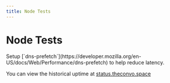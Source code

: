 ---
title: Node Tests
---


# Node Tests

<Callout type="info" emoji="ℹ️">
  Setup [`dns-prefetch`](https://developer.mozilla.org/en-US/docs/Web/Performance/dns-prefetch) to help reduce latency.
</Callout>

<div style={{marginTop:"10px"}}>
<TestNode testUrl="https://theconvo.space/api" host="heroku"/>
<TestNode testUrl="https://backup.theconvo.space/api" host="railway"/>
<TestNode testUrl="https://node1.theconvo.space/api" host="netlify"/>
<TestNode testUrl="https://node2.theconvo.space/api" host="heroku"/>
<TestNode testUrl="https://node3.theconvo.space/api" host="aws"/>
<TestNode testUrl="https://node4.theconvo.space/api" host="render"/>
<TestNode testUrl="https://node5.theconvo.space/api" host="fly"/>
</div>

You can view the historical uptime at [status.theconvo.space](http://status.theconvo.space/)
